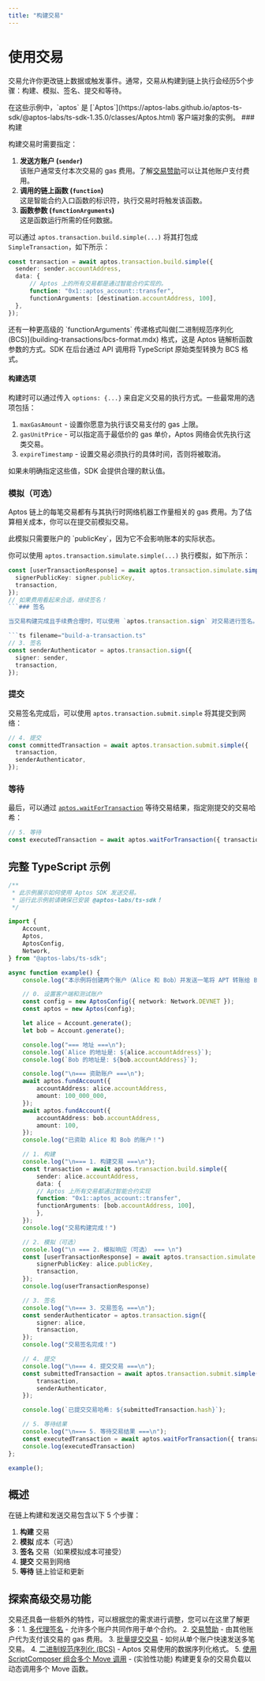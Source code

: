 ```yaml
---
title: "构建交易"
---
```




# 使用交易

交易允许你更改链上数据或触发事件。通常，交易从构建到链上执行会经历5个步骤：构建、模拟、签名、提交和等待。

<Callout type="info">
在这些示例中，`aptos` 是 [`Aptos`](https://aptos-labs.github.io/aptos-ts-sdk/@aptos-labs/ts-sdk-1.35.0/classes/Aptos.html) 客户端对象的实例。
</Callout>

<Steps>
### 构建

构建交易时需要指定：

1. **发送方账户 (`sender`)** <br/>该账户通常支付本次交易的 gas 费用。了解[交易赞助](building-transactions/sponsoring-transactions.mdx)可以让其他账户支付费用。
2. **调用的链上函数 (`function`)** <br/>这是智能合约入口函数的标识符，执行交易时将触发该函数。
3. **函数参数 (`functionArguments`)** <br/>这是函数运行所需的任何数据。

可以通过 `aptos.transaction.build.simple(...)` 将其打包成 `SimpleTransaction`，如下所示：

```ts filename="build-a-transaction.ts"
const transaction = await aptos.transaction.build.simple({
  sender: sender.accountAddress,
  data: {
	  // Aptos 上的所有交易都是通过智能合约实现的。
	  function: "0x1::aptos_account::transfer",
	  functionArguments: [destination.accountAddress, 100],
  },
});
```

<Callout type="info">
还有一种更高级的 `functionArguments` 传递格式叫做[二进制规范序列化 (BCS)](building-transactions/bcs-format.mdx) 格式，这是 Aptos 链解析函数参数的方式。SDK 在后台通过 API 调用将 TypeScript 原始类型转换为 BCS 格式。
</Callout>

#### 构建选项

构建时可以通过传入 `options: {...}` 来自定义交易的执行方式。一些最常用的选项包括：

1. `maxGasAmount` - 设置你愿意为执行该交易支付的 gas 上限。
2. `gasUnitPrice` - 可以指定高于最低价的 gas 单价，Aptos 网络会优先执行这类交易。
3. `expireTimestamp` - 设置交易必须执行的具体时间，否则将被取消。

如果未明确指定这些值，SDK 会提供合理的默认值。

### 模拟（可选）

Aptos 链上的每笔交易都有与其执行时网络机器工作量相关的 gas 费用。为了估算相关成本，你可以在提交前模拟交易。

<Callout type="info">
此模拟只需要账户的 `publicKey`，因为它不会影响账本的实际状态。
</Callout>

你可以使用 `aptos.transaction.simulate.simple(...)` 执行模拟，如下所示：

```ts filename="build-a-transaction.ts"
const [userTransactionResponse] = await aptos.transaction.simulate.simple({
  signerPublicKey: signer.publicKey,
  transaction,
});
// 如果费用看起来合适，继续签名！
```### 签名

当交易构建完成且手续费合理时，可以使用 `aptos.transaction.sign` 对交易进行签名。签名必须来自 `sender` 账户。

```ts filename="build-a-transaction.ts"
// 3. 签名
const senderAuthenticator = aptos.transaction.sign({
  signer: sender,
  transaction,
});
```

### 提交

交易签名完成后，可以使用 `aptos.transaction.submit.simple` 将其提交到网络：

```ts filename="build-a-transaction.ts"
// 4. 提交
const committedTransaction = await aptos.transaction.submit.simple({
  transaction,
  senderAuthenticator,
});
```

### 等待

最后，可以通过 [`aptos.waitForTransaction`](https://aptos-labs.github.io/aptos-ts-sdk/@aptos-labs/ts-sdk-1.35.0/classes/Aptos.html#waitForTransaction) 等待交易结果，指定刚提交的交易哈希：

```ts filename="build-a-transaction.ts"
// 5. 等待
const executedTransaction = await aptos.waitForTransaction({ transactionHash: committedTransaction.hash });
```
</Steps>

## 完整 TypeScript 示例

```ts filename="build-a-transaction.ts"
/**
 * 此示例展示如何使用 Aptos SDK 发送交易。
 * 运行此示例前请确保已安装 @aptos-labs/ts-sdk！
 */

import {
    Account,
    Aptos,
    AptosConfig,
    Network,
} from "@aptos-labs/ts-sdk";

async function example() {
    console.log("本示例将创建两个账户（Alice 和 Bob）并发送一笔将 APT 转账给 Bob 账户的交易。");

    // 0. 设置客户端和测试账户
    const config = new AptosConfig({ network: Network.DEVNET });
    const aptos = new Aptos(config);

    let alice = Account.generate();
    let bob = Account.generate();

    console.log("=== 地址 ===\n");
    console.log(`Alice 的地址是: ${alice.accountAddress}`);
    console.log(`Bob 的地址是: ${bob.accountAddress}`);

    console.log("\n=== 资助账户 ===\n");
    await aptos.fundAccount({
        accountAddress: alice.accountAddress,
        amount: 100_000_000,
    });
    await aptos.fundAccount({
        accountAddress: bob.accountAddress,
        amount: 100,
    });
    console.log("已资助 Alice 和 Bob 的账户！")

    // 1. 构建
    console.log("\n=== 1. 构建交易 ===\n");
    const transaction = await aptos.transaction.build.simple({
        sender: alice.accountAddress,
        data: {
        // Aptos 上所有交易都通过智能合约实现
        function: "0x1::aptos_account::transfer",
        functionArguments: [bob.accountAddress, 100],
        },
    });
    console.log("交易构建完成！")

    // 2. 模拟（可选）
    console.log("\n === 2. 模拟响应（可选） === \n")
    const [userTransactionResponse] = await aptos.transaction.simulate.simple({
        signerPublicKey: alice.publicKey,
        transaction,
    });
    console.log(userTransactionResponse)

    // 3. 签名
    console.log("\n=== 3. 交易签名 ===\n");
    const senderAuthenticator = aptos.transaction.sign({
        signer: alice,
        transaction,
    });
    console.log("交易签名完成！")

    // 4. 提交
    console.log("\n=== 4. 提交交易 ===\n");
    const submittedTransaction = await aptos.transaction.submit.simple({
        transaction,
        senderAuthenticator,
    });

    console.log(`已提交交易哈希: ${submittedTransaction.hash}`);

    // 5. 等待结果
    console.log("\n=== 5. 等待交易结果 ===\n");
    const executedTransaction = await aptos.waitForTransaction({ transactionHash: submittedTransaction.hash });
    console.log(executedTransaction)
};

example();
```

## 概述

在链上构建和发送交易包含以下 5 个步骤：
1. **构建** 交易
2. **模拟** 成本（可选）
3. **签名** 交易（如果模拟成本可接受）
4. **提交** 交易到网络
5. **等待** 链上验证和更新

## 探索高级交易功能

交易还具备一些额外的特性，可以根据您的需求进行调整，您可以在这里了解更多：1. [多代理签名](building-transactions/multi-agent-transactions.mdx) - 允许多个账户共同作用于单个合约。
2. [交易赞助](building-transactions/sponsoring-transactions.mdx) - 由其他账户代为支付该交易的 gas 费用。
3. [批量提交交易](building-transactions/batching-transactions.mdx) - 如何从单个账户快速发送多笔交易。
4. [二进制规范序列化 (BCS)](building-transactions/bcs-format.mdx) - Aptos 交易使用的数据序列化格式。
5. [使用 ScriptComposer 组合多个 Move 调用](building-transactions/script-composer.mdx) - (实验性功能) 构建更复杂的交易负载以动态调用多个 Move 函数。
